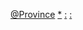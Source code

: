 [[Category:中国行政区划列表|@Province]]
[[Category:中国各省行政区划|*]]
[[Category:中国各省政治列表|:]]
[[Category:中国各省地理列表|:]]